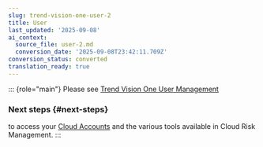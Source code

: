 ```yaml
---
slug: trend-vision-one-user-2
title: User
last_updated: '2025-09-08'
ai_context:
  source_file: user-2.md
  conversion_date: '2025-09-08T23:42:11.709Z'
conversion_status: converted
translation_ready: true
---
```


::: {role="main"}
Please see [Trend Vision One User Management](https://docs.trendmicro.com/en-us/enterprise/trend-vision-one/gettingstartedpart/getting-started_001/configuring-user-acc_001.aspx)

### Next steps {#next-steps}

to access your [Cloud Accounts](cloud-accounts-cloud-posture-setup.mdx) and the various tools available in Cloud Risk Management.
:::
